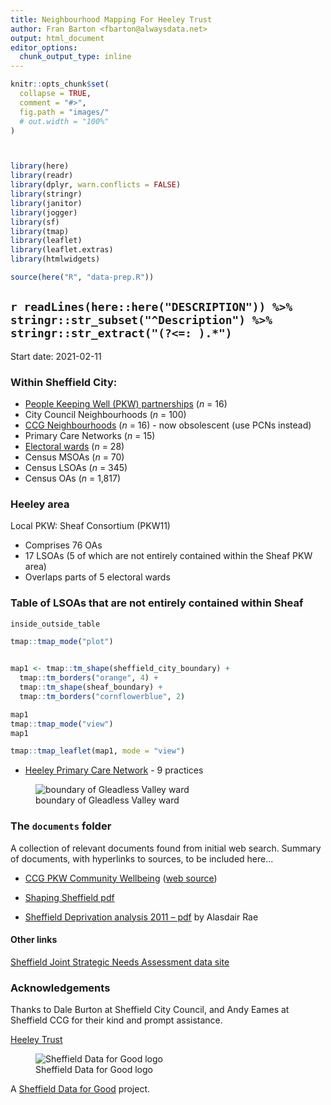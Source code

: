 ```yaml
---
title: Neighbourhood Mapping For Heeley Trust
author: Fran Barton <fbarton@alwaysdata.net>
output: html_document
editor_options: 
  chunk_output_type: inline
---
```


```r
knitr::opts_chunk$set(
  collapse = TRUE,
  comment = "#>",
  fig.path = "images/"
  # out.width = "100%"
)



library(here)
library(readr)
library(dplyr, warn.conflicts = FALSE)
library(stringr)
library(janitor)
library(jogger)
library(sf)
library(tmap)
library(leaflet)
library(leaflet.extras)
library(htmlwidgets)

source(here("R", "data-prep.R"))

```

## `r readLines(here::here("DESCRIPTION")) %>% stringr::str_subset("^Description") %>% stringr::str_extract("(?<=: ).*")`

<!-- author: Fran Barton <fbarton@alwaysdata.net> -->

Start date: 2021-02-11

<!-- Latest update: `r Sys.Date()` -->



<!-- badges: start -->
<!-- badges: end -->

### Within Sheffield City:

* [People Keeping Well (PKW) partnerships](https://sheffieldcc.maps.arcgis.com/apps/webappviewer/index.html?id=1099534e5862409c9f69989b744aa0ae) (*n* = 16)
* City Council Neighbourhoods (*n* = 100)
* [CCG Neighbourhoods](https://www.sheffieldccg.nhs.uk/our-projects/neighbourhoods.htm) (*n* = 16) - now obsolescent (use PCNs instead)
* Primary Care Networks (*n* = 15)
* [Electoral wards](https://www.sheffield.gov.uk/home/your-city-council/electoral-wards) (*n* = 28)
* Census MSOAs (*n* = 70)
* Census LSOAs (*n* = 345)
* Census OAs (*n* = 1,817)


### Heeley area

Local PKW: Sheaf Consortium (PKW11)

* Comprises 76 OAs
* 17 LSOAs (5 of which are not entirely contained within the Sheaf PKW area)
* Overlaps parts of 5 electoral wards


### Table of LSOAs that are not entirely contained within Sheaf

```r

inside_outside_table

```




```r

tmap::tmap_mode("plot")


map1 <- tmap::tm_shape(sheffield_city_boundary) +
  tmap::tm_borders("orange", 4) +
  tmap::tm_shape(sheaf_boundary) +
  tmap::tm_borders("cornflowerblue", 2)

map1
tmap::tmap_mode("view")
map1

tmap::tmap_leaflet(map1, mode = "view")


```






* [Heeley Primary Care Network](https://openprescribing.net/pcn/U12376/) - 9 practices

![boundary of Gleadless Valley ward](images/gleadless-valley-ward.png)

### The `documents` folder

A collection of relevant documents found from initial web search.
Summary of documents, with hyperlinks to sources, to be included here...

* [CCG PKW Community Wellbeing](documents/sheffield-ccg-community-wellbeing-approach.pdf) ([web source](https://www.sheffieldccg.nhs.uk/our-projects/neighbourhoods.htm))

* [Shaping Sheffield pdf](https://www.sheffieldacp.org.uk/content/uploads/2020/02/Shaping-Sheffield-Main-Doc-Final.pdf)

* [Sheffield Deprivation analysis 2011 --  pdf](https://www.sheffield.ac.uk/polopoly_fs/1.165648!/file/ajr_sheffield_deprivation_nov_2011.pdf) by Alasdair Rae

#### Other links

[Sheffield Joint Strategic Needs Assessment data site](https://arcg.is/1uP0OG)


### Acknowledgements

Thanks to Dale Burton at Sheffield City Council, and Andy Eames at Sheffield CCG for their kind and prompt assistance.

[Heeley Trust](https://www.heeleytrust.org/)

![Sheffield Data for Good logo](images/sheff-d4g-logo.png)

A [Sheffield Data for Good](https://www.meetup.com/Sheffield-Data-for-Good/) project.
